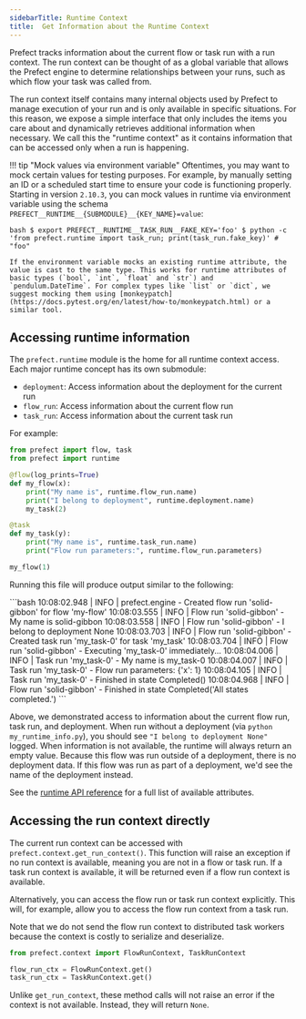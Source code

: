 ```yaml
---
sidebarTitle: Runtime Context
title:  Get Information about the Runtime Context
---
```




Prefect tracks information about the current flow or task run with a run context. The run context can be thought of as a global variable that allows the Prefect engine to determine relationships between your runs, such as which flow your task was called from.

The run context itself contains many internal objects used by Prefect to manage execution of your run and is only available in specific situations. For this reason, we expose a simple interface that only includes the items you care about and dynamically retrieves additional information when necessary. We call this the "runtime context" as it contains information that can be accessed only when a run is happening.

!!! tip "Mock values via environment variable"
    Oftentimes, you may want to mock certain values for testing purposes.  For example, by manually setting an ID or a scheduled start time to ensure your code is functioning properly.  Starting in version `2.10.3`, you can mock values in runtime via environment variable using the schema `PREFECT__RUNTIME__{SUBMODULE}__{KEY_NAME}=value`:
    <div class="terminal">
    ```bash
    $ export PREFECT__RUNTIME__TASK_RUN__FAKE_KEY='foo'
    $ python -c 'from prefect.runtime import task_run; print(task_run.fake_key)' # "foo"
    ```
    </div>

    If the environment variable mocks an existing runtime attribute, the value is cast to the same type. This works for runtime attributes of basic types (`bool`, `int`, `float` and `str`) and `pendulum.DateTime`. For complex types like `list` or `dict`, we suggest mocking them using [monkeypatch](https://docs.pytest.org/en/latest/how-to/monkeypatch.html) or a similar tool.

## Accessing runtime information

The `prefect.runtime` module is the home for all runtime context access. Each major runtime concept has its own submodule:

- `deployment`: Access information about the deployment for the current run
- `flow_run`: Access information about the current flow run
- `task_run`: Access information about the current task run

For example:

```python hl_lines="2 6 7 12 13" title="my_runtime_info.py"
from prefect import flow, task
from prefect import runtime

@flow(log_prints=True)
def my_flow(x):
    print("My name is", runtime.flow_run.name)
    print("I belong to deployment", runtime.deployment.name)
    my_task(2)

@task
def my_task(y):
    print("My name is", runtime.task_run.name)
    print("Flow run parameters:", runtime.flow_run.parameters)

my_flow(1)
```

Running this file will produce output similar to the following:

<div class="terminal">
```bash
10:08:02.948 | INFO    | prefect.engine - Created flow run 'solid-gibbon' for flow 'my-flow'
10:08:03.555 | INFO    | Flow run 'solid-gibbon' - My name is solid-gibbon
10:08:03.558 | INFO    | Flow run 'solid-gibbon' - I belong to deployment None
10:08:03.703 | INFO    | Flow run 'solid-gibbon' - Created task run 'my_task-0' for task 'my_task'
10:08:03.704 | INFO    | Flow run 'solid-gibbon' - Executing 'my_task-0' immediately...
10:08:04.006 | INFO    | Task run 'my_task-0' - My name is my_task-0
10:08:04.007 | INFO    | Task run 'my_task-0' - Flow run parameters: {'x': 1}
10:08:04.105 | INFO    | Task run 'my_task-0' - Finished in state Completed()
10:08:04.968 | INFO    | Flow run 'solid-gibbon' - Finished in state Completed('All states completed.')
```
</div>

Above, we demonstrated access to information about the current flow run, task run, and deployment.
When run without a deployment (via `python my_runtime_info.py`), you should see `"I belong to deployment None"` logged.
When information is not available, the runtime will always return an empty value.
Because this flow was run outside of a deployment, there is no deployment data.
If this flow was run as part of a deployment, we'd see the name of the deployment instead.

See the [runtime API reference](/2.16/api-ref/prefect/runtime/flow_run/) for a full list of available attributes.

## Accessing the run context directly

The current run context can be accessed with `prefect.context.get_run_context()`.
This function will raise an exception if no run context is available, meaning you are not in a flow or task run.
If a task run context is available, it will be returned even if a flow run context is available.

Alternatively, you can access the flow run or task run context explicitly.
This will, for example, allow you to access the flow run context from a task run.

Note that we do not send the flow run context to distributed task workers because the context is costly to serialize and deserialize.

```python
from prefect.context import FlowRunContext, TaskRunContext

flow_run_ctx = FlowRunContext.get()
task_run_ctx = TaskRunContext.get()
```

Unlike `get_run_context`, these method calls will not raise an error if the context is not available. Instead, they will return `None`.
